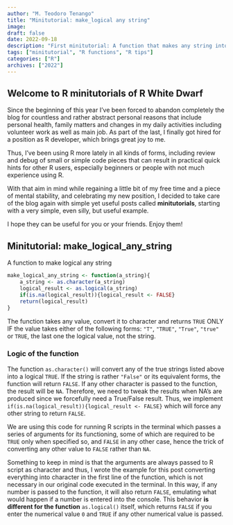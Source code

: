```yaml
---
author: "M. Teodoro Tenango"
title: "Minitutorial: make_logical any string"
image: 
draft: false
date: 2022-09-18
description: "First minitutorial: A function that makes any string into logical"
tags: ["minitutorial", "R functions", "R tips"]
categories: ["R"]
archives: ["2022"]
---
```


## Welcome to R minitutorials of R White Dwarf

Since the beginning of this year I've been forced to abandon completely the blog for countless and rather abstract personal reasons that include personal health, family matters and changes in my daily activities including volunteer work as well as main job. As part of the last, I finally got hired for a position as R developer, which brings great joy to me. 

Thus, I've been using R more lately in all kinds of forms, including review and debug of small or simple code pieces that can result in practical quick hints for other R users, especially beginners or people with not much experience using R. 

With that aim in mind while regaining a little bit of my free time and a piece of mental stability, and celebrating my new position, I decided to take care of the blog again with simple yet useful posts called **minitutorials**, starting with a very simple, even silly, but useful example.

I hope they can be useful for you or your friends. Enjoy them!

## Minitutorial: make_logical_any_string

A function to make logical any string

```r
make_logical_any_string <- function(a_string){
    a_string <- as.character(a_string)
    logical_result <- as.logical(a_string)
    if(is.na(logical_result)){logical_result <- FALSE}
    return(logical_result)
}
```

The function takes any value, convert it to character and returns `TRUE` ONLY IF the value takes either of the following forms: `"T"`, `"TRUE"`, `"True"`, `"true"` or `TRUE`, the last one the logical value, not the string.

### Logic of the function
The function `as.character()` will convert any of the true strings listed above into a logical `TRUE`. If the string is rather `"False"` or its equivalent forms, the function will return `FALSE`. If any other character is passed to the function, the result will be `NA`. Therefore, we need to tweak the results when NA's are produced since we forcefully need a True/False result. Thus, we implement `if(is.na(logical_result)){logical_result <- FALSE}` which will force any other string to return `FALSE`.

We are using this code for running R scripts in the terminal which passes a series of arguments for its functioning, some of which are required to be `TRUE` only when specified so, and `FALSE` in any other case, hence the trick of converting any other value to `FALSE` rather than `NA`.

Something to keep in mind is that the arguments are always passed to R script as character and thus, I wrote the example for this post converting everything into character in the first line of the function, which is not necessary in our original code executed in the terminal. In this way, if any number is passed to the function, it will also return `FALSE`, emulating what would happen if a number is entered into the console. This behavior **is different for the function** `as.logical()` itself, which returns `FALSE` if you enter the numerical value `0` and `TRUE` if any other numerical value is passed. 
